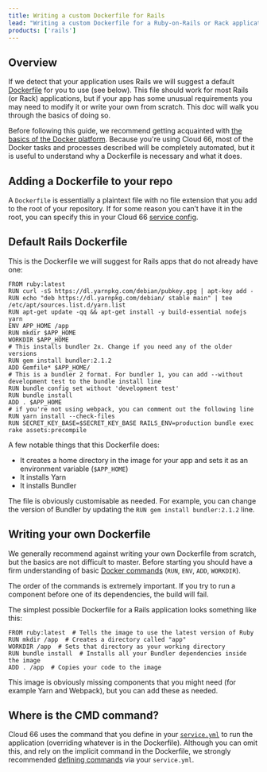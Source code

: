 ```yaml
---
title: Writing a custom Dockerfile for Rails
lead: "Writing a custom Dockerfile for a Ruby-on-Rails or Rack application"
products: ['rails']
---
```


## Overview

If we detect that your application uses Rails we will suggest a default [Dockerfile](/:product/:version?/build-and-config/writing-a-dockerfile) for you to use (see below). This file should work for most Rails (or Rack) applications, but if your app has some unusual requirements you may need to modify it or write your own from scratch. This doc will walk you through the basics of doing so.

Before following this guide, we recommend getting acquainted with [the basics of the Docker platform](https://docs.docker.com/get-started/overview/). Because you're using Cloud 66, most of the Docker tasks and processes described will be completely automated, but it is useful to understand why a Dockerfile is necessary and what it does.

## Adding a Dockerfile to your repo

A `Dockerfile` is essentially a plaintext file with no file extension that you add to the root of your repository. If for some reason you can’t have it in the root, you can specify this in your Cloud 66 [service config](/:product/:version?/build-and-config/writing-a-dockerfile#putting-a-dockerfile-in-a-sub-directory).

## Default Rails Dockerfile

This is the Dockerfile we will suggest for Rails apps that do not already have one:

```docker
FROM ruby:latest
RUN curl -sS https://dl.yarnpkg.com/debian/pubkey.gpg | apt-key add -
RUN echo "deb https://dl.yarnpkg.com/debian/ stable main" | tee /etc/apt/sources.list.d/yarn.list
RUN apt-get update -qq && apt-get install -y build-essential nodejs yarn 
ENV APP_HOME /app
RUN mkdir $APP_HOME
WORKDIR $APP_HOME
# This installs bundler 2x. Change if you need any of the older versions
RUN gem install bundler:2.1.2
ADD Gemfile* $APP_HOME/
# This is a bundler 2 format. For bundler 1, you can add --without development test to the bundle install line
RUN bundle config set without 'development test'
RUN bundle install
ADD . $APP_HOME
# if you're not using webpack, you can comment out the following line
RUN yarn install --check-files
RUN SECRET_KEY_BASE=$SECRET_KEY_BASE RAILS_ENV=production bundle exec rake assets:precompile
```

A few notable things that this Dockerfile does:

- It creates a home directory in the image for your app and sets it as an environment variable (`$APP_HOME`)
- It installs Yarn
- It installs Bundler

The file is obviously customisable as needed. For example, you can change the version of Bundler by updating the `RUN gem install bundler:2.1.2` line. 

## Writing your own Dockerfile

We generally recommend against writing your own Dockerfile from scratch, but the basics are not difficult to master. Before starting you should have a firm understanding of basic [Docker commands](https://docs.docker.com/engine/reference/builder/) (`RUN`, `ENV`, `ADD`, `WORKDIR`).

The order of the commands is extremely important. If you try to run a component before one of its dependencies, the build will fail.

The simplest possible Dockerfile for a Rails application looks something like this:

```docker
FROM ruby:latest  # Tells the image to use the latest version of Ruby
RUN mkdir /app  # Creates a directory called "app"
WORKDIR /app  # Sets that directory as your working directory
RUN bundle install  # Installs all your Bundler dependencies inside the image
ADD . /app  # Copies your code to the image
```

This image is obviously missing components that you might need (for example Yarn and Webpack), but you can add these as needed. 

## Where is the CMD command?

Cloud 66 uses the command that you define in your [`service.yml`](/:product/:version?/build-and-config/docker-service-configuration) to run the application (overriding whatever is in the Dockerfile). Although you can omit this, and rely on the implicit command in the Dockerfile, we strongly recommended [defining commands](/deploy/build-and-config/building-your-service#build-command) via your `service.yml`.
